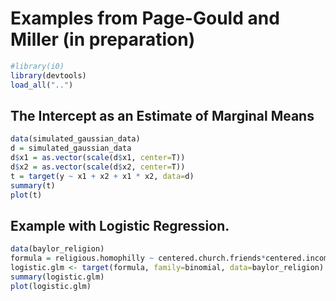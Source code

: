 # Examples from Page-Gould and Miller (in preparation)

```r
#library(i0)
library(devtools)
load_all("..")
```

## The Intercept as an Estimate of Marginal Means

```r
data(simulated_gaussian_data)
d = simulated_gaussian_data
d$x1 = as.vector(scale(d$x1, center=T))
d$x2 = as.vector(scale(d$x2, center=T))
t = target(y ~ x1 + x2 + x1 * x2, data=d)
summary(t)
plot(t)
```

## Example with Logistic Regression.

```r
data(baylor_religion)
formula = religious.homophilly ~ centered.church.friends*centered.income
logistic.glm <- target(formula, family=binomial, data=baylor_religion)
summary(logistic.glm)                                                                   
plot(logistic.glm)
```
